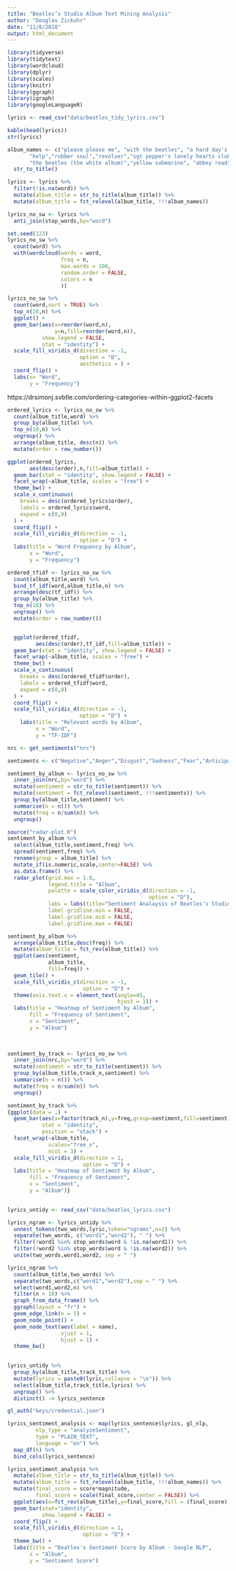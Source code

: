 ```yaml
---
title: "Beatles’s Studio Album Text Mining Analysis"
author: "Douglas Zickuhr"
date: "11/8/2018"
output: html_document
---
```


```r
library(tidyverse)
library(tidytext)
library(wordcloud)
library(dplyr)
library(scales)
library(knitr)
library(ggraph)
library(igraph)
library(googleLanguageR)
```


```r
lyrics <- read_csv("data/beatles_tidy_lyrics.csv")
```


```r
kable(head(lyrics))
str(lyrics)
```


```r
album_names <- c("please please me", "with the beatles", "a hard day's night", "beatles for sale",
       "help","rubber soul","revolver","sgt pepper's lonely hearts club band", "magical mystery tour",
       "the beatles (the white album)","yellow submarine", "abbey road", "let it be")  %>%
  str_to_title()

lyrics <- lyrics %>%
  filter(!is.na(word)) %>%
  mutate(album_title = str_to_title(album_title)) %>%
  mutate(album_title = fct_relevel(album_title, !!!album_names))
```


```r
lyrics_no_sw <- lyrics %>%
  anti_join(stop_words,by="word")
```

```r
set.seed(123)
lyrics_no_sw %>%
  count(word) %>%
  with(wordcloud(words = word, 
                 freq = n,
                 max.words = 100,
                 random.order = FALSE,
                 colors = n
                 ))
```


```r
lyrics_no_sw %>%
  count(word,sort = TRUE) %>%
  top_n(20,n) %>%
  ggplot() +
  geom_bar(aes(x=reorder(word,n),
               y=n,fill=reorder(word,n)),
           show.legend = FALSE,
           stat = "identity") + 
  scale_fill_viridis_d(direction = -1,
                       option = "D",
                       aesthetics = ) +
  coord_flip() + 
  labs(x= "Word",
       y = "Frequency")
```


https://drsimonj.svbtle.com/ordering-categories-within-ggplot2-facets

```r
ordered_lyrics <- lyrics_no_sw %>%
  count(album_title,word) %>%
  group_by(album_title) %>%
  top_n(10,n) %>%
  ungroup() %>%
  arrange(album_title, desc(n)) %>%
  mutate(order = row_number())

ggplot(ordered_lyrics,
       aes(desc(order),n,fill=album_title)) + 
  geom_bar(stat = "identity", show.legend = FALSE) +
  facet_wrap(~album_title, scales = "free") +
  theme_bw() +
  scale_x_continuous(
    breaks = desc(ordered_lyrics$order),
    labels = ordered_lyrics$word,
    expand = c(0,0)
  ) +
  coord_flip() + 
  scale_fill_viridis_d(direction = -1,
                       option = "D") + 
  labs(title = "Word Frequency by Album",
       x = "Word",
       y = "Frequency")
```

```r
ordered_tfidf <- lyrics_no_sw %>%
  count(album_title,word) %>%
  bind_tf_idf(word,album_title,n) %>%
  arrange(desc(tf_idf)) %>%
  group_by(album_title) %>%
  top_n(10) %>%
  ungroup() %>%
  mutate(order = row_number())


  ggplot(ordered_tfidf,
         aes(desc(order),tf_idf,fill=album_title)) + 
  geom_bar(stat = "identity", show.legend = FALSE) +
  facet_wrap(~album_title, scales = "free") +
  theme_bw() +
  scale_x_continuous(
    breaks = desc(ordered_tfidf$order),
    labels = ordered_tfidf$word,
    expand = c(0,0)
  ) +
  coord_flip() + 
  scale_fill_viridis_d(direction = -1,
                       option = "D") + 
    labs(title = "Relevant words by Album",
         x = "Word",
         y = "TF-IDF")

```


```r
nrc <- get_sentiments("nrc")

sentiments <- c("Negative","Anger","Disgust","Sadness","Fear","Anticipation","Surprise","Joy","Trust","Positive")

sentiment_by_album <- lyrics_no_sw %>%
  inner_join(nrc,by="word") %>%
  mutate(sentiment = str_to_title(sentiment)) %>%
  mutate(sentiment = fct_relevel(sentiment, !!!sentiments)) %>%
  group_by(album_title,sentiment) %>%
  summarise(n = n()) %>%
  mutate(freq = n/sum(n)) %>%
  ungroup()
```


```r
source("radar-plot.R")
sentiment_by_album %>%
  select(album_title,sentiment,freq) %>%
  spread(sentiment,freq) %>%
  rename(group = album_title) %>%
  mutate_if(is.numeric,scale,center=FALSE) %>%
  as.data.frame() %>%
  radar_plot(grid.max = 1.8,
             legend.title = "Album",
             palette = scale_color_viridis_d(direction = -1,
                                             option = "D"),
             labs = labs(title="Sentiment Analaysis of Beatles's Studio Album"),
             label.gridline.min = FALSE,
             label.gridline.mid = FALSE,
             label.gridline.max = FALSE)
```

```r
sentiment_by_album %>%
  arrange(album_title,desc(freq)) %>%
  mutate(album_title = fct_rev(album_title)) %>%
  ggplot(aes(sentiment,
             album_title,
             fill=freq)) +
  geom_tile() +
  scale_fill_viridis_c(direction = -1,
                        option = "D") + 
  theme(axis.text.x = element_text(angle=45,
                                   hjust = 1)) + 
  labs(title = "Heatmap of Sentiment by Album",
       fill = "Frequency of Sentiment",
       x = "Sentiment",
       y = "Album")
  
  
```


```r
sentiment_by_track <- lyrics_no_sw %>%
  inner_join(nrc,by="word") %>%
  mutate(sentiment = str_to_title(sentiment)) %>%
  group_by(album_title,track_n,sentiment) %>%
  summarise(n = n()) %>%
  mutate(freq = n/sum(n)) %>%
  ungroup()

```


```r
sentiment_by_track %>%
{ggplot(data = .) + 
  geom_bar(aes(x=factor(track_n),y=freq,group=sentiment,fill=sentiment),
           stat = "identity",
           position = "stack") + 
  facet_wrap(~album_title,
             scales="free_x",
             ncol = 3) + 
  scale_fill_viridis_d(direction = 1,
                        option = "D") + 
  labs(title = "Heatmap of Sentiment by Album",
       fill = "Frequency of Sentiment",
       x = "Sentiment",
       y = "Album")}
  

```

```r
lyrics_untidy <- read_csv("data/beatles_lyrics.csv")

lyrics_ngram <- lyrics_untidy %>%
  unnest_tokens(two_words,lyric,token="ngrams",n=2) %>%
  separate(two_words, c("word1","word2"), " ") %>%
  filter(!word1 %in% stop_words$word & !is.na(word1)) %>%
  filter(!word2 %in% stop_words$word & !is.na(word2)) %>%
  unite(two_words,word1,word2, sep = " ")
```


```r
lyrics_ngram %>%
  count(album_title,two_words) %>%
  separate(two_words,c("word1","word2"),sep = " ") %>%
  select(word1,word2,n) %>%
  filter(n > 10) %>%
  graph_from_data_frame() %>%
  ggraph(layout = "fr") +
  geom_edge_link(n = 5) +
  geom_node_point() +
  geom_node_text(aes(label = name), 
                 vjust = 1, 
                 hjust = 1) + 
  theme_bw()
  
```




```r
lyrics_untidy %>% 
  group_by(album_title,track_title) %>%
  mutate(lyrics = paste0(lyric,collapse = "\n")) %>%
  select(album_title,track_title,lyrics) %>%
  ungroup() %>%
  distinct() -> lyrics_sentence

gl_auth("keys/credential.json")

lyrics_sentiment_analysis <- map(lyrics_sentence$lyrics, gl_nlp, 
         nlp_type = "analyzeSentiment", 
         type = "PLAIN_TEXT", 
         language = "en") %>%
  map_df(6) %>%
  bind_cols(lyrics_sentence)
```


```r
lyrics_sentiment_analysis %>%
  mutate(album_title = str_to_title(album_title)) %>%
  mutate(album_title = fct_relevel(album_title, !!!album_names)) %>%
  mutate(final_score = score*magnitude,
         final_score = scale(final_score,center = FALSE)) %>%
  ggplot(aes(x=fct_rev(album_title),y=final_score,fill = (final_score) > 0)) + 
  geom_bar(stat="identity",
           show.legend = FALSE) + 
  coord_flip() +
  scale_fill_viridis_d(direction = 1,
                        option = "D") + 
  theme_bw() + 
  labs(title = "Beatles's Sentiment Score by Album - Google NLP",
       x = "Album",
       y = "Sentiment Score")

```

